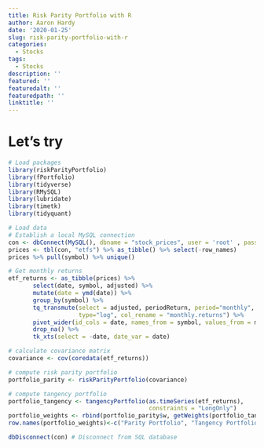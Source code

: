 ```yaml
---
title: Risk Parity Portfolio with R
author: Aaron Hardy
date: '2020-01-25'
slug: risk-parity-portfolio-with-r
categories:
  - Stocks
tags:
  - Stocks
description: ''
featured: ''
featuredalt: ''
featuredpath: ''
linktitle: ''
---
```



# Let's try

```r

# Load packages
library(riskParityPortfolio)
library(fPortfolio)
library(tidyverse)
library(RMySQL)
library(lubridate)
library(timetk)
library(tidyquant)

# Load data
# Establish a local MySQL connection
con <- dbConnect(MySQL(), dbname = "stock_prices", user = 'root' , password='paperback12')
prices <- tbl(con, "etfs") %>% as_tibble() %>% select(-row_names)
prices %>% pull(symbol) %>% unique()

# Get monthly returns
etf_returns <- as_tibble(prices) %>%
       select(date, symbol, adjusted) %>%
       mutate(date = ymd(date)) %>% 
       group_by(symbol) %>%
       tq_transmute(select = adjusted, periodReturn, period="monthly", 
                    type="log", col_rename = "monthly.returns") %>% 
       pivot_wider(id_cols = date, names_from = symbol, values_from = monthly.returns) %>%
       drop_na() %>%
       tk_xts(select = -date, date_var = date)

# calculate covariance matrix
covariance <- cov(coredata(etf_returns))

# compute risk parity portfolio
portfolio_parity <- riskParityPortfolio(covariance)

# compute tangency portfolio
portfolio_tangency <- tangencyPortfolio(as.timeSeries(etf_returns), 
                                        constraints = "LongOnly")
portfolio_weights <- rbind(portfolio_parity$w, getWeights(portfolio_tangency))
row.names(portfolio_weights)<-c("Parity Portfolio", "Tangency Portfolio")

dbDisconnect(con) # Disconnect from SQL database

```



